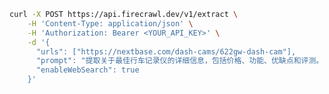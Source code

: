 ```bash cURL
curl -X POST https://api.firecrawl.dev/v1/extract \
    -H 'Content-Type: application/json' \
    -H 'Authorization: Bearer <YOUR_API_KEY>' \
    -d '{
      "urls": ["https://nextbase.com/dash-cams/622gw-dash-cam"],
      "prompt": "提取关于最佳行车记录仪的详细信息，包括价格、功能、优缺点和评测。",
      "enableWebSearch": true
    }'
```
